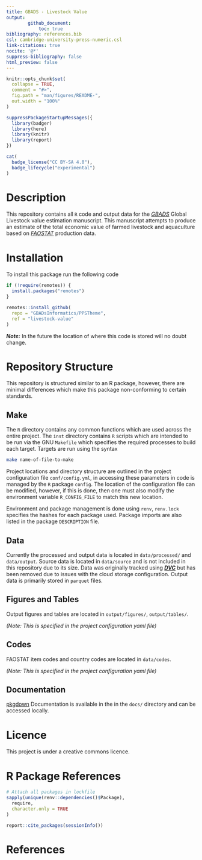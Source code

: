 ```yaml
---
title: GBADS - Livestock Value 
output: 
        github_document:
            toc: true 
bibliography: references.bib
csl: cambridge-university-press-numeric.csl
link-citations: true
nocite: '@*'
suppress-bibliography: false
html_preview: false
---
```


<!-- README.md is generated from README.Rmd. Please edit that file -->

```r
knitr::opts_chunk$set(
  collapse = TRUE,
  comment = "#>",
  fig.path = "man/figures/README-",
  out.width = "100%"
)
```

```r
suppressPackageStartupMessages({
  library(badger)
  library(here)
  library(knitr)
  library(report)
})
``` 

```r
cat(
  badge_license("CC BY-SA 4.0"),
  badge_lifecycle("experimental")
)
```



# Description
 
This repository contains all `R` code and output data for the
[*GBADS*](https://animalhealthmetrics.org/) Global Livestock value estimation
manuscript. This manuscript attempts to produce an estimate of the total
economic value of farmed livestock and aquaculture based on
[*FAOSTAT*](https://www.fao.org/faostat/en/) production data.
 

# Installation 

To install this package run the following code 

```r
if (!require(remotes)) {
  install.packages("remotes")
}

remotes::install_github(
  repo = "GBADsInformatics/PPSTheme",
  ref = "livestock-value"
)
```

***Note:*** In the future the location of where this code is stored will no 
doubt change. 

 
# Repository Structure 

This repository is structured similar to an R package, however, there are
minimal differences which make this package non-conforming to certain standards.

## Make

The `R` directory contains any common functions which are used across the entire
project. The `inst` directory contains `R` scripts which are intended to be run
via the GNU `Makefile` which specifies the required processes to build each
target. Targets are run using the syntax

```bash
make name-of-file-to-make
```

Project locations and directory structure are outlined in the project
configuration file `conf/config.yml`, in accessing these parameters in code is
managed by the `R` package `config`. The location of the configuration file can
be modified, however, if this is done, then one must also modify the environment
variable `R_CONFIG_FILE` to match this new location.
 
Environment and package management is done using `renv`, `renv.lock` specifies
the hashes for each package used.  Package imports are also listed in the
package `DESCRIPTION` file.

## Data 

Currently the processed and output data is located in `data/processed/` and
`data/output`. Source data is located in `data/source` and is not included in
this repository due to its size. Data was originally tracked using
[***DVC***](https://dvc.org/) but has been removed due to issues with the cloud
storage configuration. Output data is primarily stored in `parquet` files.

## Figures and Tables 

Output figures and tables are located in `output/figures/`, `output/tables/`. 

*(Note: This is specified in the project configuration yaml file)*

## Codes 

FAOSTAT item codes and country codes are located in `data/codes`. 

*(Note: This is specified in the project configuration yaml file)*

##  Documentation

[pkgdown](https://pkgdown.r-lib.org/) Documentation is available in the in the
`docs/` directory and can be accessed locally.
 
 
# Licence 
 
This project is under a creative commons licence.


# R Package References

```r
# Attach all packages in lockfile
sapply(unique(renv::dependencies()$Package),
  require,
  character.only = TRUE
)
```


```r
report::cite_packages(sessionInfo())
```

# References
